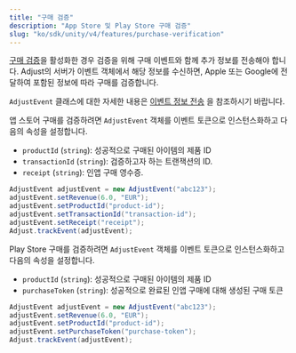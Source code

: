 ```yaml
---
title: "구매 검증"
description: "App Store 및 Play Store 구매 검증"
slug: "ko/sdk/unity/v4/features/purchase-verification"
---
```


[구매 검증](https://help.adjust.com/ko/article/purchase-verification)을 활성화한 경우 검증을 위해 구매 이벤트와 함께 추가 정보를 전송해야 합니다. Adjust의 서버가 이벤트 객체에서 해당 정보를 수신하면, Apple 또는 Google에 전달하여 포함된 정보에 따라 구매를 검증합니다.

<Callout type="seealso">

`AdjustEvent` 클래스에 대한 자세한 내용은 [이벤트 정보 전송](/ko/sdk/android/features/events) 을 참조하시기 바랍니다.

</Callout>
<Tabs>
<Tab title="앱스토어" icon="StoreAppStore" sync="appstore">

앱 스토어 구매를 검증하려면 `AdjustEvent` 객체를 이벤트 토큰으로 인스턴스화하고 다음의 속성을 설정합니다.

-  `productId` \(`string`\): 성공적으로 구매된 아이템의 제품 ID
-  `transactionId` \(`string`\): 검증하고자 하는 트랜잭션의 ID.
-  `receipt` \(`string`\): 인앱 구매 영수증.

```cs
AdjustEvent adjustEvent = new AdjustEvent("abc123");
adjustEvent.setRevenue(6.0, "EUR");
adjustEvent.setProductId("product-id");
adjustEvent.setTransactionId("transaction-id");
adjustEvent.setReceipt("receipt");
Adjust.trackEvent(adjustEvent);
```

</Tab>
<Tab title="Play Store" icon="PlatformGooglePlay" sync="playstore">

Play Store 구매를 검증하려면 `AdjustEvent` 객체를 이벤트 토큰으로 인스턴스화하고 다음의 속성을 설정합니다.

-  `productId` \(`string`\): 성공적으로 구매된 아이템의 제품 ID
-  `purchaseToken` \(`string`\): 성공적으로 완료된 인앱 구매에 대해 생성된 구매 토큰

```cs
AdjustEvent adjustEvent = new AdjustEvent("abc123");
adjustEvent.setRevenue(6.0, "EUR");
adjustEvent.setProductId("product-id");
adjustEvent.setPurchaseToken("purchase-token");
Adjust.trackEvent(adjustEvent);
```

</Tab>
</Tabs>
